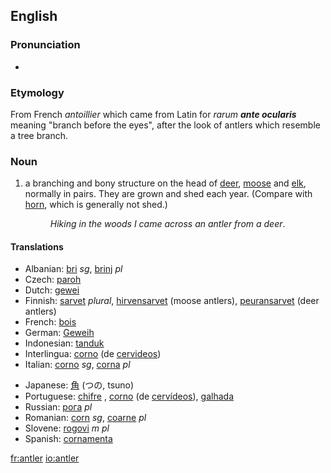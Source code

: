 ==English==
{{wikipedia}}

===Pronunciation===
*{{audio|en-us-antler.ogg|Audio (US)}}

===Etymology===
From French ''antoillier'' which came from Latin for ''rarum '''ante ocularis''' '' meaning "branch before the eyes", after the look of antlers which resemble a tree branch.

===Noun===
{{en-noun}}

# a branching and bony structure on the head of [[deer]], [[moose]] and [[elk]], normally in pairs. They are grown and shed each year. (Compare with [[horn]], which is generally not shed.)
#:''Hiking in the woods I came across an antler from a deer''.

====Translations====
{{top}}
*Albanian: [[bri]] ''sg'', [[brinj]] ''pl''
*Czech: [[paroh]] {{m}}
*Dutch: [[gewei]] {{n}}
*Finnish: [[sarvet]] ''plural'', [[hirvensarvet]] (moose antlers), [[peuransarvet]] (deer antlers)
*French: [[bois]] {{m}}
*German: [[Geweih]] {{n}}
*Indonesian: [[tanduk]]
*Interlingua: [[corno]] (de [[cervideo]]s)
*Italian: [[corno]] ''sg'', [[corna]] ''pl''
{{mid}}
*Japanese: [[角]] (つの, tsuno)
*Portuguese: [[chifre]] {{m}}, [[corno]] {{m}} (de [[cervídeo]]s), [[galhada]] {{f}}
*Russian: [[рога]] ''pl''
*Romanian: [[corn]] ''sg'', [[coarne]] ''pl''
*Slovene: [[rogovi]] ''m pl''
*Spanish: [[cornamenta]] {{f}}
{{bottom}}

[[fr:antler]]
[[io:antler]]